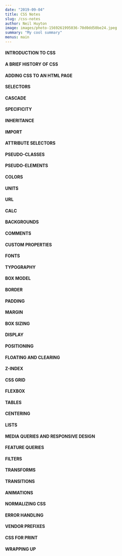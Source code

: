 ```yaml
---
date: "2019-09-04"
title: CSS Notes
slug: /css-notes
author: Neil Huyton
image: images/photo-1569261995036-70d0dd50be24.jpeg
summary: "My cool summary"
menus: main
---
```


#### INTRODUCTION TO CSS

#### A BRIEF HISTORY OF CSS

#### ADDING CSS TO AN HTML PAGE

#### SELECTORS

#### CASCADE

#### SPECIFICITY

#### INHERITANCE

#### IMPORT

#### ATTRIBUTE SELECTORS

#### PSEUDO-CLASSES

#### PSEUDO-ELEMENTS

#### COLORS

#### UNITS

#### URL

#### CALC

#### BACKGROUNDS

#### COMMENTS

#### CUSTOM PROPERTIES

#### FONTS

#### TYPOGRAPHY

#### BOX MODEL

#### BORDER

#### PADDING

#### MARGIN

#### BOX SIZING

#### DISPLAY

#### POSITIONING

#### FLOATING AND CLEARING

#### Z-INDEX

#### CSS GRID

#### FLEXBOX

#### TABLES

#### CENTERING

#### LISTS

#### MEDIA QUERIES AND RESPONSIVE DESIGN

#### FEATURE QUERIES

#### FILTERS

#### TRANSFORMS

#### TRANSITIONS

#### ANIMATIONS

#### NORMALIZING CSS

#### ERROR HANDLING

#### VENDOR PREFIXES

#### CSS FOR PRINT

#### WRAPPING UP
